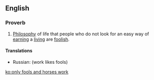 ==English==

===Proverb===
{{head|en|proverb|head=[[only]] [[fools]] and [[horses]] [[work]]}}

# [[philosophy|Philosophy]] of life that people who do not look for an easy way of [[earning]] a [[living]] are [[foolish]].

====Translations====
{{trans-top}}
{{trans-mid}}
* Russian: {{t|ru|рабо́та дурако́в лю́бит}} (work likes fools)
{{trans-bottom}}

[[ko:only fools and horses work]]